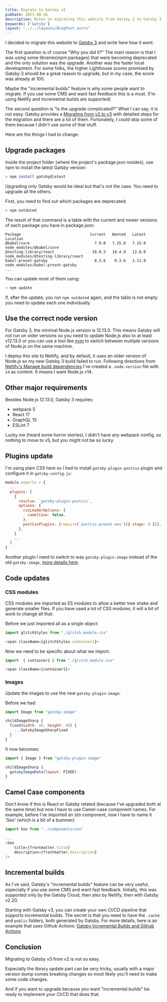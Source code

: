 ```yaml
---
title: Migrate to Gatsby v3
pubDate: 2021-08-16
description: Notes on migrating this website from Gatsby 2 to Gatsby 3
keywords: ['Gatsby']
layout: "../../layouts/BlogPost.astro"
---
```


I decided to migrate this website to [Gatsby 3](https://www.gatsbyjs.com/blog/gatsby-v3/) and write here how it went.

The first question is of course "Why you did it?" The main reason is that I was using some libraries(npm packages) that were becoming
deprecated and the only solution was the upgrade. Another was the faster local development. For some folks, the higher Lighthouse scores promised by Gatsby 3 should be 
a great reason to upgrade, but in my case, the score was already at 100. 

Maybe the "incremental builds" feature is why some people want to migrate. If you use some CMS and want fast feedback this is a must. (I'm using Netlify and incremental builds are supported)

The second question is "Is the upgrade complicated?" What I can say, it is not easy. Gatsby provides a [Migrating from v2 to v3](https://www.gatsbyjs.com/docs/reference/release-notes/migrating-from-v2-to-v3/)
with detailed steps for the migration and there are a lot of them. Fortunately, I could skip some of them because I didn't use some of that stuff.

Here are the things I had to change:

## Upgrade packages
Inside the project folder (where the project's package.json resides), use npm to install the latest Gatsby version:
```bash
> npm install gatsby@latest
```
Upgrading only Gatsby would be ideal but that's not the case. You need to upgrade all the others.

First, you need to find out which packages are deprecated:
```bash
> npm outdated
```
The result of that command is a table with the current and newer versions of each package you have in package.json:
```
Package                               Current   Wanted   Latest  Location                                          
@babel/core                             7.9.0   7.15.0   7.15.0  node_modules/@babel/core                          
@testing-library/react                 10.0.3   10.4.9   12.0.0  node_modules/@testing-library/react               
babel-preset-gatsby                     0.3.6    0.3.6   1.11.0  node_modules/babel-preset-gatsby                  
...
```
You can update most of them using:
```bash
> npm update
```
If, after the update, you run `npm outdated` again, and the table is not empty you need to update each one individually.


## Use the correct node version
For Gatsby 3, the minimal Node.js version is 12.13.0. This means Gatsby will not run on older versions so you need to update Node.js also to 
at least v12.13.0 or you can use a tool like [nvm](https://github.com/nvm-sh/nvm) to switch between multiple versions of Node.js on the same machine.

I deploy this site to Netlify, and by default, it uses an older version of Node.js so my new Gatsby 3 build failed to run. 
Following directions from[ Netlify's Manage build dependencies](https://docs.netlify.com/configure-builds/manage-dependencies/) I've created a `.node-version`
file with `14` as content. It means I want Node.js v14.

## Other major requirements
Besides Node.js 12.13.0, Gatsby 3 requires:
* webpack 5
* React 17
* GraphQL 15
* ESLint 7

Lucky me (heard some horror stories), I didn't have any webpack config, so nothing to move to v5, but you might not be so lucky.


## Plugins update
I'm using plain CSS here so I had to install `gatsby-plugin-postcss` plugin and configure it in `gatsby-config.js`:
```js
module.exports = {
  ...
  plugins: [
    {
      resolve: `gatsby-plugin-postcss`,
      options: {
        cssLoaderOptions: {
          camelCase: false,
        },
        postCssPlugins: [require(`postcss-preset-env`)({ stage: 0 })],
      },
    }
    ...
  ]  
}  
```

Another plugin I need to switch to was `gatsby-plugin-image` instead of the old `gatsby-image`, [more details here](https://www.gatsbyjs.com/docs/reference/release-notes/image-migration-guide/).

## Code updates

### CSS modules
CSS modules are imported as ES modules to allow a better tree shake and generate smaller files. If you have used a lot of CSS modules,
it will a bit of work to change all that.

Before we just imported all as a single object:
```js
import glitchStyles from "./glitch.module.css"

<span className={glitchStyles.container1}>
```
Now we need to be specific about what we import:
```js
import  { container1 } from "./glitch.module.css"

<span className={container1}>
```

### Images
Update the images to use the new `gatsby-plugin-image`:

Before we had:
```js
import Image from "gatsby-image"

childImageSharp {
  fixed(width: 48, height: 48) {
    ...GatsbyImageSharpFixed
  }
}
```
It now becomes:
```js
import { Image } from "gatsby-plugin-image"

childImageSharp {
  gatsbyImageData(layout: FIXED)
}
```

## Camel Case components
Don't know if this is React or Gatsby related (because I've upgraded both at the same time) but now I have to use Camel-case component names.
For example, before I've imported an `SEO` component, now I have to name it 'Seo' (which is a bit of a bummer)

```js
import Seo from "../components/seo"

...
<Seo
    title={frontmatter.title}
    description={frontmatter.description}
/>    
```

## Incremental builds
As I've said,  Gatsby's "incremental builds" feature can be very useful, especially if you use some CMS and want fast feedback.
Initially, this was supported only by the Gatsby Cloud, then also by Netlify, then with Gatsby v2.20.

Starting with Gatsby v3, you can create your own CI/CD pipeline that supports incremental builds. The secret is that you need to 
have the `.cache` and `public` folders, both generated by Gatsby. For more details, here is an example that uses Github Actions: [Gatsby Incremental Builds and Github Actions](https://raulmelo.dev/blog/cache-gatsby-github-actions)

## Conclusion
Migrating to Gatsby v3 from v2 is not so easy. 

Especially the library update part can be very tricky, usually with a 
major version bump comes breaking changes so most likely you'll need to make some code changes.

And if you want to upgrade because you want "incremental builds" be ready to implement your CI/CD that does that.



